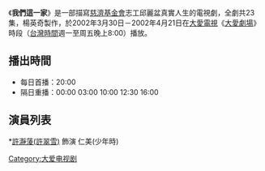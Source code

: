 {{Otheruses|subject=台灣[[大愛電視台|大愛電視台]]電視劇「我們這一家」|other=我們這一家其他意義|我們這一家 (消歧義)}}
{{電視節目信息框
| 名稱       = 我們這一家
| 圖片       = 
| 類型       = 大愛真實人生劇場
| 導演       = 
| 編劇       = 
| 演出       = 參見演員列表
| 製作人     = 楊英奇
| 監製     = 侯旨玲
| 片頭曲     = 
| 片尾曲     = 
| 國家       = {{ROC-TW}}
| 語言       = [[國語|國語]]
| 集數       = 23集
| 每集長     = 分鐘
| 製作單位   = 
| 電視台     = [[大愛電視台|大愛電視台]]
| 播出國家   = {{TWN}}
| 開始       = 2002年3月30日
| 結束       = 2002年4月21日
}}
《'''我們這一家'''》是一部描寫[[慈濟基金會|慈濟基金會]]志工邱麗盆真實人生的電視劇，全劇共23集，楊英奇製作，於2002年3月30日－2002年4月21日在[[大愛電視|大愛電視]]《[[大愛劇場|大愛劇場]]》時段（[[台灣時間|台灣時間]]週一至周五晚上8:00）播放。

==播出時間==
*每日首播：20:00
*隔日重播：00:00 03:00 10:00 12:30 16:00  
{{電視節目的變遷
|電視台=[[大愛電視台|大愛電視台]]
|播放檔次=八點檔（週一至周五晚上8:00）節目
|節目名稱='''我們這一家''' <br />2002年3月30日－2002年4月21日
|上一節目=[[人間友愛|人間友愛]] <br />2002年3月20日－2002年3月29日
|下一節目=[[BI_YA_SU_NA別來無恙|BI YA SU NA別來無恙]] <br />2002年4月22日－2002年5月14日
}}
{{大愛劇場}}

== 演員列表 ==
<nowiki>*</nowiki>[[許瀞蔆|許瀞蔆(許翠雪)]] 飾演 仁美(少年時)
[[Category:大爱电视剧|Category:大爱电视剧]]